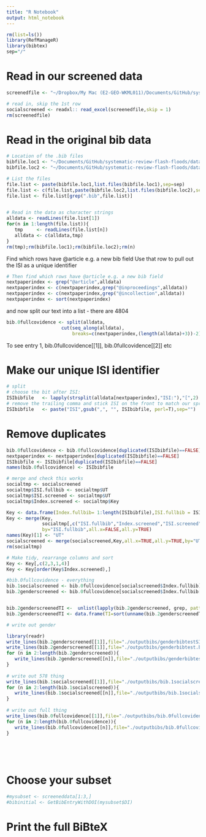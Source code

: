 ```yaml
---
title: "R Notebook"
output: html_notebook
---
```


```r
rm(list=ls())
library(RefManageR)
library(bibtex)
sep="/"
```

# Read in our screened data

```r
screenedfile <- "~/Dropbox/My Mac (E2-GEO-WKML011)/Documents/GitHub/systematic-review-flash-floods/data/08_finaldatabase/ScreenedData_for-visulization.xlsx"

# read in, skip the 1st row
socialscreened <- readxl:: read_excel(screenedfile,skip = 1)
rm(screenedfile)
```

# Read in the original bib data

```r
# Location of the .bib files
bibfile.loc1 <- "~/Documents/GitHub/systematic-review-flash-floods/data/01_Web-Of-Science"
bibfile.loc2 <- "~/Documents/GitHub/systematic-review-flash-floods/data/01_Web-Of-Science/May13-update"

# List the files
file.list <- paste(bibfile.loc1,list.files(bibfile.loc1),sep=sep)
file.list <- c(file.list,paste(bibfile.loc2,list.files(bibfile.loc2),sep=sep))
file.list <- file.list[grep(".bib",file.list)]
               

# Read in the data as character strings
alldata <- readLines(file.list[1])
for(n in 1:length(file.list)){
   tmp     <- readLines(file.list[n])
   alldata <- c(alldata,tmp)
}
rm(tmp);rm(bibfile.loc1);rm(bibfile.loc2);rm(n)
```

Find which rows have @article e.g. a new bib field 
Use that row to pull out the ISI as a unique identifier
```r
# Then find which rows have @article e.g. a new bib field 
nextpaperindex <- grep("@article",alldata)
nextpaperindex <- c(nextpaperindex,grep("@inproceedings",alldata))
nextpaperindex <- c(nextpaperindex,grep("@incollection",alldata))
nextpaperindex <- sort(nextpaperindex)
```

and now split our text into a list - there are 4804
```r
bib.0fullcovidence <- split(alldata,
                    cut(seq_along(alldata),
                        breaks=c(nextpaperindex,(length(alldata)+3))-2))
```
To see entry 1, bib.0fullcovidence[[1]], bib.0fullcovidence[[2]] etc


# Make our unique ISI identifier

```r
# split
# choose the bit after ISI:
ISIbibfile   <- lapply(strsplit(alldata[nextpaperindex],"ISI:"),"[",2) 
# remove the trailing comma and stick ISI on the front to match our spreadsheet
ISIbibfile   <- paste("ISI",gsub(",", "", ISIbibfile, perl=T),sep="")
```

# Remove duplicates
```r
bib.0fullcovidence <- bib.0fullcovidence[duplicated(ISIbibfile)==FALSE]
nextpaperindex <- nextpaperindex[duplicated(ISIbibfile)==FALSE]
ISIbibfile <- ISIbibfile[duplicated(ISIbibfile)==FALSE]
names(bib.0fullcovidence) <- ISIbibfile

```

```r
# merge and check this works
socialtmp <- socialscreened
socialtmp$ISI.fullbib <- socialtmp$UT
socialtmp$ISI.screened <- socialtmp$UT
socialtmp$Index.screened <- socialtmp$Key

Key <- data.frame(Index.fullbib= 1:length(ISIbibfile),ISI.fullbib = ISIbibfile)
Key <- merge(Key,
             socialtmp[,c("ISI.fullbib","Index.screened","ISI.screened")],
             by="ISI.fullbib",all.x=FALSE,all.y=TRUE)
names(Key)[1] <- "UT" 
socialscreened <- merge(socialscreened,Key,all.x=TRUE,all.y=TRUE,by="UT")
rm(socialtmp)
```

```r
# Make tidy, rearrange columns and sort
Key <- Key[,c(2,3,1,4)]
Key <- Key[order(Key$Index.screened),]

#bib.0fullcovidence - everything
bib.1socialscreened <- bib.0fullcovidence[socialscreened$Index.fullbib]
bib.2genderscreened <- bib.0fullcovidence[socialscreened$Index.fullbib[grep("5", socialscreened$`Meta topic`)]]


bib.2genderscreenedTI <-  unlist(lapply(bib.2genderscreened, grep, pattern="Title =", value=TRUE))
bib.2genderscreenedTI <- data.frame(TI=sort(unname(bib.2genderscreenedTI)))
```


```r
# write out gender

library(readr)
write_lines(bib.2genderscreened[[1]],file="./outputbibs/genderbibtestSINGLE.bib")
write_lines(bib.2genderscreened[[1]],file="./outputbibs/genderbibtest.bib")
for (n in 2:length(bib.2genderscreened)){
   write_lines(bib.2genderscreened[[n]],file="./outputbibs/genderbibtest.bib",append=TRUE)
}  
  
# write out 578 thing  
write_lines(bib.1socialscreened[[1]],file="./outputbibs/bib.1socialscreened.bib")
for (n in 2:length(bib.1socialscreened)){
   write_lines(bib.1socialscreened[[n]],file="./outputbibs/bib.1socialscreened.bib",append=TRUE)
}    
  
# write out full thing  
write_lines(bib.0fullcovidence[[1]],file="./outputbibs/bib.0fullcovidence.bib")
for (n in 2:length(bib.0fullcovidence)){
   write_lines(bib.0fullcovidence[[n]],file="./outputbibs/bib.0fullcovidence.bib",append=TRUE)
}    
    
  
  

```



```r

```





# Choose your subset

```r
#mysubset <- screeneddata[1:3,]
#bibinitial <- GetBibEntryWithDOI(mysubset$DI)
```

# Print the full BiBteX



